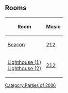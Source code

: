 {{NeedSWFs}}
{{CPW|Lighthouse Party|Lighthouse Party}}

==Rooms==
{|class="wikitable" style="margin: 1em auto;"
!Room!!Music
|-
|[[Media:Beacon30.swf|Beacon]]||[[Media:Music212.swf|212]]
|-
|[[Media:Lighthouse30.swf|Lighthouse (1)]]<br>[[Media:ArtworkRoomsLight30.swf|Lighthouse (2)]]||[[Media:Music212.swf|212]]
|}

{{Parties}}
[[Category:Parties of 2006]]
